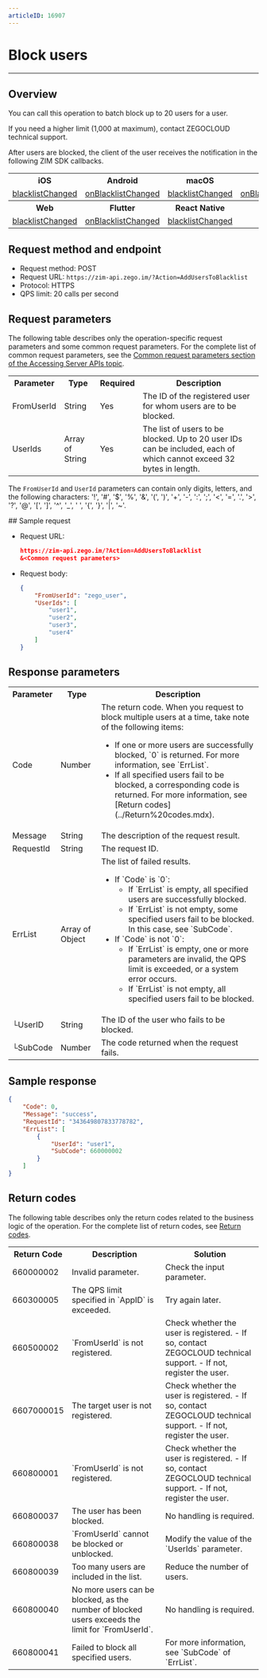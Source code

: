 ```yaml
---
articleID: 16907
---
```


# Block users

- - -


## Overview

You can call this operation to batch block up to 20 users for a user.

If you need a higher limit (1,000 at maximum), contact ZEGOCLOUD technical support. 

After users are blocked, the client of the user receives the notification in the following ZIM SDK callbacks.

<table>
<tbody>

<tr>
<th>iOS</th>
<th>Android</th>
<th>macOS</th>
<th>Windows</th>
</tr>

<tr>

<td><a href="/article/api?doc=zim_API~objective-c_ios~protocol~ZIMEventHandler#zim-blacklist-changed-user-list" target="_blank" rel="noreferrer noopenner">blacklistChanged</a></td>
<td><a href="/article/api?doc=zim_API~java_android~class~ZIMEventHandler#on-blacklist-changed" target="_blank" rel="noreferrer noopenner">onBlacklistChanged</a></td>
<td><a href="/article/api?doc=zim_API~objective-c_macos~protocol~ZIMEventHandler#zim-blacklist-changed-user-list" target="_blank" rel="noreferrer noopenner">blacklistChanged</a></td>
<td><a href="/article/api?doc=zim_API~cpp_windows~class~ZIMEventHandler#on-blacklist-changed" target="_blank" rel="noreferrer noopenner">onBlacklistChanged</a></td>

</tr>

<tr>
<th>Web</th>
<th>Flutter</th>
<th>React Native</th>
<th></th>
</tr>

<tr>
<td><a href="/article/api?doc=zim_API~javascript_web~interface~ZIMEventHandler#blacklist-changed" target="_blank" rel="noreferrer noopenner">blacklistChanged</a></td>
<td><a href="https://pub.dev/documentation/zego_zim/latest/zego_zim/ZIMEventHandler/onBlacklistChanged.html" target="_blank" rel="noreferrer noopenner">onBlacklistChanged</a></td>
<td><a href="/article/api?doc=zim_API~javascript_react-native~interface~ZIMEventHandler#blacklist-changed" target="_blank" rel="noreferrer noopenner">blacklistChanged</a></td>
</tr>


</tbody>
</table>

## Request method and endpoint

- Request method: POST
- Request URL: `https://zim-api.zego.im/?Action=AddUsersToBlacklist`
- Protocol: HTTPS
- QPS limit: 20 calls per second

## Request parameters

The following table describes only the operation-specific request parameters and some common request parameters. For the complete list of common request parameters, see the [Common request parameters section of the Accessing Server APIs topic](../Accessing%20Server%20APIs.mdx#common-parameters).

<table>

<tbody><tr data-row-level="1">
<th>Parameter</th>
<th>Type</th>
<th>Required</th>
<th>Description</th>
</tr>
<tr data-row-level="3">
<td>FromUserId</td>
<td>String</td>
<td>Yes</td>
<td>The ID of the registered user for whom users are to be blocked.</td>
</tr>
<tr data-row-level="4">
<td>UserIds</td>
<td>Array of String</td>
<td>Yes</td>
<td>The list of users to be blocked. Up to 20 user IDs can be included, each of which cannot exceed 32 bytes in length.</td>
</tr>
</tbody></table>

<Note title="Note">

The `FromUserId` and `UserId` parameters can contain only digits, letters, and the following characters: '!', '#', '$', '%', '\&', '(', ')', '+', '-', ':', ';', '\<', '=', '.', '>', '?', '@', '\[', ']', '\^', '\_', ' ', '{', '}', '\|', '~'.

</Note>
## Sample request

- Request URL:
  
  ```json
  https://zim-api.zego.im/?Action=AddUsersToBlacklist
  &<Common request parameters>
  ```

- Request body:
  
  ```json
  {
      "FromUserId": "zego_user",
      "UserIds": [
          "user1",
          "user2",
          "user3",
          "user4"
      ]
  }
  ```

## Response parameters

<table class="collapsible-table" >

<tbody><tr data-row-level="1">
<th>Parameter</th>
<th>Type</th>
<th>Description</th>
</tr>
<tr data-row-level="2">
<td>Code</td>
<td>Number</td>
<td>
The return code.
<Note title="Note">When you request to block multiple users at a time, take note of the following items:<ul><li>If one or more users are successfully blocked, `0` is returned. For more information, see `ErrList`.</li><li>If all specified users fail to be blocked, a corresponding code is returned. For more information, see [Return codes](../Return%20codes.mdx).</li></ul></Note>
</td>
</tr>
<tr data-row-level="3">
<td>Message</td>
<td>String</td>
<td>The description of the request result.</td>
</tr>
<tr data-row-level="4">
<td>RequestId</td>
<td>String</td>
<td>The request ID.</td>
</tr>
<tr data-row-level="5" data-row-child="true">
<td>ErrList</td>
<td>Array of Object</td>
<td>
The list of failed results.
<ul>
<li>
If `Code` is `0`:
<ul>
<li>If `ErrList` is empty, all specified users are successfully blocked.</li>
<li>If `ErrList` is not empty, some specified users fail to be blocked. In this case, see `SubCode`.</li>
</ul>
</li>
<li>
If `Code` is not `0`:
<ul>
<li>If `ErrList` is empty, one or more parameters are invalid, the QPS limit is exceeded, or a system error occurs.</li>
<li>If `ErrList` is not empty, all specified users fail to be blocked.</li>
</ul>
</li>
</ul></td>
</tr>
<tr data-row-level="5-3">
<td>└UserID</td>
<td>String</td>
<td>The ID of the user who fails to be blocked.</td>
</tr>
<tr data-row-level="5-5">
<td>└SubCode</td>
<td>Number</td>
<td>The code returned when the request fails.</td>
</tr>
</tbody></table>

## Sample response

```json
{
    "Code": 0,
    "Message": "success",
    "RequestId": "343649807833778782",
    "ErrList": [
        {
            "UserId": "user1",
            "SubCode": 660000002
        }
    ]
}
```

## Return codes

The following table describes only the return codes related to the business logic of the operation. For the complete list of return codes, see [Return codes](../Return%20codes.mdx).

<table>
<tbody><tr>
<th>Return Code</th>
<th>Description</th>
<th>Solution</th>
</tr>
<tr>
<td>660000002</td>
<td>Invalid parameter.</td>
<td>Check the input parameter.</td>
</tr>
<tr>
<td>660300005</td>
<td>The QPS limit specified in `AppID` is exceeded.</td>
<td>Try again later.</td>
</tr>
<tr>
<td>660500002</td>
<td>`FromUserId` is not registered.</td>
<td>Check whether the user is registered. - If so, contact ZEGOCLOUD technical support. - If not, register the user.</td>
</tr>
<tr>
<td>6607000015</td>
<td>The target user is not registered.</td>
<td>Check whether the user is registered. - If so, contact ZEGOCLOUD technical support. - If not, register the user.</td>
</tr>
<tr>
<td>660800001</td>
<td>`FromUserId` is not registered.</td>
<td>Check whether the user is registered. - If so, contact ZEGOCLOUD technical support. - If not, register the user.</td>
</tr>
<tr>
<td>660800037</td>
<td>The user has been blocked.</td>
<td>No handling is required.</td>
</tr>
<tr>
<td>660800038</td>
<td>`FromUserId` cannot be blocked or unblocked.</td>
<td>Modify the value of the `UserIds` parameter.</td>
</tr>
<tr>
<td>660800039</td>
<td>Too many users are included in the list.</td>
<td>Reduce the number of users.</td>
</tr>
<tr>
<td>660800040</td>
<td>No more users can be blocked, as the number of blocked users exceeds the limit for `FromUserId`.</td>
<td>No handling is required.</td>
</tr>
<tr>
<td>660800041</td>
<td>Failed to block all specified users.</td>
<td>For more information, see `SubCode` of `ErrList`.</td>
</tr>
</tbody></table>

